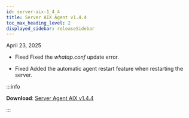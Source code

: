 ```yaml
---
id: server-aix-1_4_4
title: Server AIX Agent v1.4.4
toc_max_heading_level: 2
displayed_sidebar: releaseSidebar
---
```


April 23, 2025

- <Status priority='0'>Fixed</Status> Fixed the *whatap.conf* update error.

- <Status priority='0'>Fixed</Status> Added the automatic agent restart feature when restarting the server.

:::info 

**Download**: [Server Agent AIX v1.4.4](https://repo.whatap.io/aix/noarch/whatap-infra-1.4-4.aix6.1.noarch.rpm)

:::
